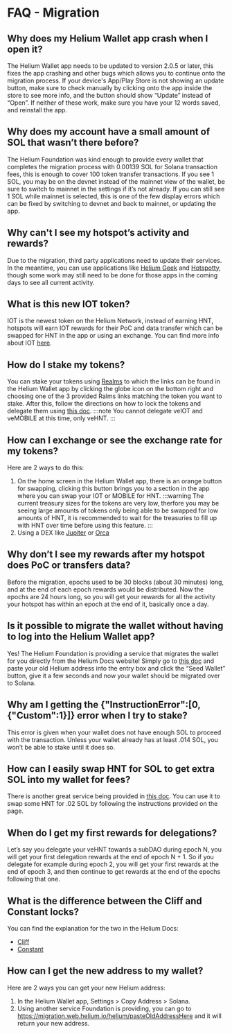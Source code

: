 # FAQ - Migration

## Why does my Helium Wallet app crash when I open it?
The Helium Wallet app needs to be updated to version 2.0.5 or later, this fixes the app crashing and other bugs which allows you to continue onto the migration process.
If your device's App/Play Store is not showing an update button, make sure to check manually by clicking onto the app inside the store to see more info, and the button should show “Update” instead of “Open”.
If neither of these work, make sure you have your 12 words saved, and reinstall the app.

## Why does my account have a small amount of SOL that wasn’t there before?
The Helium Foundation was kind enough to provide every wallet that completes the migration process with 0.00139 SOL for Solana transaction fees, this is enough to cover 100 token transfer transactions.
If you see 1 SOL, you may be on the devnet instead of the mainnet view of the wallet, be sure to switch to mainnet in the settings if it’s not already.
If you can still see 1 SOL while mainnet is selected, this is one of the few display errors which can be fixed by switching to devnet and back to mainnet, or updating the app.

## Why can't I see my hotspot’s activity and rewards?
Due to the migration, third party applications need to update their services.
In the meantime, you can use applications like [Helium Geek](https://heliumgeek.com/) and [Hotspotty](https://app.hotspotty.net/), though some work may still need to be done for those apps in the coming days to see all current activity.

## What is this new IOT token?
IOT is the newest token on the Helium Network, instead of earning HNT, hotspots will earn IOT rewards for their PoC and data transfer which can be swapped for HNT in the app or using an exchange. You can find more info about IOT [here](https://docs.helium.com/helium-tokens/iot).

## How do I stake my tokens?
You can stake your tokens using [Realms](https://realms.heliumvote.com/dao/hnt) to which the links can be found in the Helium Wallet app by clicking the globe icon on the bottom right and choosing one of the 3 provided Ralms links matching the token you want to stake. After this, follow the directions on how to lock the tokens and delegate them using [this doc](https://docs.helium.com/vote-escrow/realms/).
:::note
You cannot delegate veIOT and veMOBILE at this time, only veHNT.
:::

## How can I exchange or see the exchange rate for my tokens?
Here are 2 ways to do this:
1. On the home screen in the Helium Wallet app, there is an orange button for swapping, clicking this button brings you to a section in the app where you can swap your IOT or MOBILE for HNT.
:::warning
The current treasury sizes for the tokens are very low, therfore you may be seeing large amounts of tokens only being able to be swapped for low amounts of HNT, it is recommended to wait for the treasuries to fill up with HNT over time before using this feature.
:::
2. Using a DEX like [Jupiter](https://jup.ag) or [Orca](https://orca.so)

## Why don’t I see my rewards after my hotspot does PoC or transfers data?
Before the migration, epochs used to be 30 blocks (about 30 minutes) long, and at the end of each epoch rewards would be distributed.
Now the epochs are 24 hours long, so you will get your rewards for all the activity your hotspot has within an epoch at the end of it, basically once a day.

##  Is it possible to migrate the wallet without having to log into the Helium Wallet app?
Yes!
The Helium Foundation is providing a service that migrates the wallet for you directly from the Helium Docs website!
Simply go to [this doc](https://docs.helium.com/solana/migration/exchange/#mapping-helium-wallets-to-solana-wallets) and paste your old Helium address into the entry box and click the “Seed Wallet” button, give it a few seconds and now your wallet should be migrated over to Solana.

## Why am I getting the {"InstructionError":[0, {"Custom":1}]} error when I try to stake?
This error is given when your wallet does not have enough SOL to proceed with the transaction.
Unless your wallet already has at least .014 SOL, you won’t be able to stake until it does so.

## How can I easily swap HNT for SOL to get extra SOL into my wallet for fees?
There is another great service being provided in [this doc]((https://docs.helium.com/helium-tokens/sol-token/)).
You can use it to swap some HNT for .02 SOL by following the instructions provided on the page.

## When do I get my first rewards for delegations?
Let’s say you delegate your veHNT towards a subDAO during epoch N, you will get your first delegation rewards at the end of epoch N + 1.
So if you delegate for example during epoch 2, you will get your first rewards at the end of epoch 3, and then continue to get rewards at the end of the epochs following that one.

## What is the difference between the Cliff and Constant locks?
You can find the explanation for the two in the Helium Docs:
* [Cliff](https://docs.helium.com/vote-escrow/realms/#cliff)
* [Constant](https://docs.helium.com/vote-escrow/realms/#constant)

## How can I get the new address to my wallet?
Here are 2 ways you can get your new Helium address:
1. In the Helium Wallet app, Settings > Copy Address > Solana.
2. Using another service Foundation is providing, you can go to <https://migration.web.helium.io/helium/pasteOldAddressHere> and it will return your new address.
